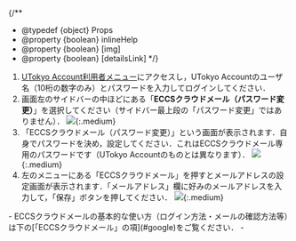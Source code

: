 
{/**
  * @typedef {object} Props
  * @property {boolean} inlineHelp
  * @property {boolean} [img]
  * @property {boolean} [detailsLink]
  */}

1. [UTokyo Account利用者メニュー](https://utacm.adm.u-tokyo.ac.jp/webmtn/LoginServlet)にアクセスし，UTokyo Accountのユーザ名（10桁の数字のみ）とパスワードを入力してログインしてください．
1. 画面左のサイドバーの中ほどにある「**ECCSクラウドメール（パスワード変更）**」を選択してください（サイドバー最上段の「パスワード変更」ではありません）．
    <If cond={props.img}>
      ![](/google/select-google-not-utac.png){:.medium}
    </If>
1. 「ECCSクラウドメール（パスワード変更）」という画面が表示されます．自身でパスワードを決め，設定してください．これはECCSクラウドメール専用のパスワードです（UTokyo Accountのものとは異なります）．
    <If cond={props.img}>
      ![](/google/change-password.png){:.medium}
    </If>
    <If cond={props.inlineHelp}>
      <ConfigureHelpInvalidPassword type="details" />
    </If>
1. 左のメニューにある「ECCSクラウドメール」を押すとメールアドレスの設定画面が表示されます．「メールアドレス」欄に好みのメールアドレスを入力して，「保存」ボタンを押してください．
    <If cond={props.img}>
      ![](/google/change-localpart.png){:.medium}
    </If>

<If cond={props.detailsLink}>
  - ECCSクラウドメールの基本的な使い方（ログイン方法・メールの確認方法等）は下の[「ECCSクラウドメール」の項](#google)をご覧ください．
</If>

<If cond={!props.inlineHelp}>
  <Help lang="ja" support>
    - <ConfigureHelpInvalidPassword type="oneline" />
  </Help>
</If>
